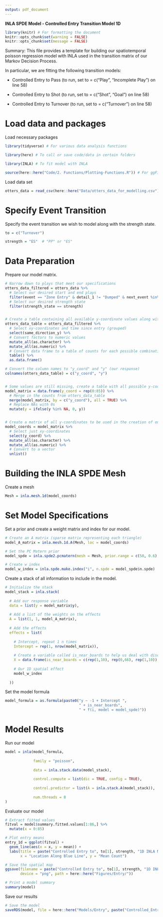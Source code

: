 ```yaml
---
output: pdf_document
---
```


\centering
\Huge

**INLA SPDE Model - Controlled Entry Transition Model 1D**

\raggedright

\rule{\textwidth}{1.5pt}
\small

```r
library(knitr) # For formatting the document
knitr::opts_chunk$set(warning = FALSE)
knitr::opts_chunk$set(message = FALSE)
```

Summary: This file provides a template for building our spatiotemporal poisson regression model with INLA used in the transition matrix of our Markov Decision Process.

In particular, we are fitting the following transition models:

- Controlled Entry to Pass (to run, set to = c("Play", "Incomplete Play") on line 58)

- Controlled Entry to Shot (to run, set to = c("Shot", "Goal") on line 58)

- Controlled Entry to Turnover (to run, set to = c("Turnover") on line 58)


# Load data and packages

Load necessary packages

```r
library(tidyverse) # For various data analysis functions

library(here) # To call or save code/data in certain folders

library(INLA) # To fit model with INLA

source(here::here("Code/2. Functions/Plotting-Functions.R")) # For ggField2 function
```

Load data set

```r
otters_data = read_csv(here::here("Data/otters_data_for_modelling.csv"))
```


# Specify Event Transition

Specify the event transition we wish to model along with the strength state.

```r
to = c("Turnover")

strength = "ES"  # "PP" or "ES"
```

# Data Preparation

Prepare our model matrix.

```r
# Narrow down to plays that meet our specifications
otters_data_filtered = otters_data %>%
  # Select our desired start and end plays
  filter(event == "Zone Entry" & detail_1 != "Dumped" & next_event %in% to) %>%
  # Select our desired strength state
  filter(strength_state == strength)


# Create a table containing all available y-coordinate values along with their event counts in each group
otters_data_table = otters_data_filtered %>%
  # Select xy-coordinates and time since entry (grouped)
  select(same_direction_y) %>%
  # Convert factors to numeric values
  mutate_all(as.character) %>%
  mutate_all(as.numeric) %>%
  # Convert data frame to a table of counts for each possible combination of xy-coordinates and entry_time_group
  table() %>%
  as.data.frame()

# Convert the column names to "y_coord" and "y" (our response)
colnames(otters_data_table) = c("y_coord", "y")


# Some values are still missing, create a table with all possible y-coordinates we can enter
model_matrix = data.frame(y_coord = rep(0:85)) %>%
  # Merge in the counts from otters_data_table
  merge(model_matrix, by = c("y_coord"), all = TRUE) %>%
  # Replace NAs with 0s
  mutate(y = ifelse(y %in% NA, 0, y))


# Create a matrix of all y-coordinates to be used in the creation of our mesh
model_coords = model_matrix %>%
  # Select just xy-coordinates
  select(y_coord) %>%
  mutate_all(as.character) %>%
  mutate_all(as.numeric) %>%
  # Convert to a vector
  unlist()
```


# Building the INLA SPDE Mesh

Create a mesh

```r
Mesh = inla.mesh.1d(model_coords)
```

# Set Model Specifications

Set a prior and create a weight matrix and index for our model.

```r
# Create an A matrix (sparse matrix representing each triangle)
model_A_matrix = inla.mesh.1d.A(Mesh, loc = model_coords)

# Set the PC Matern prior
model_spde = inla.spde2.pcmatern(mesh = Mesh, prior.range = c(50, 0.6), prior.sigma = c(0.5, 0.5))

# Create w index
model_w_index = inla.spde.make.index("i", n.spde = model_spde$n.spde)
```

Create a stack of all information to include in the model.

```r
# Initialize the stack
model_stack = inla.stack(
  
  # Add our response variable
  data = list(y = model_matrix$y), 
  
  # Add a list of the weights on the effects
  A = list(1, 1, model_A_matrix),
  
  # Add the effects
  effects = list(
    
    # Intercept, repeat 1 n times
    Intercept = rep(1, nrow(model_matrix)),
    
    # Create a variable called is_near_boards to help us deal with discontinuity at the boards
    X = data.frame(is_near_boards = c(rep(1,10), rep(0,66), rep(1,10))),
    
    # Our 1D spatial effect
    model_w_index
    
  ))
```

Set the model formula

```r
model_formula = as.formula(paste0("y ~ -1 + Intercept ", 
                                  " + is_near_boards",
                                  " + f(i, model = model_spde)"))
```

# Model Results

Run our model

```r
model = inla(model_formula,
             
             family = "poisson",
             
             data = inla.stack.data(model_stack),
             
             control.compute = list(dic = TRUE, config = TRUE),
             
             control.predictor = list(A = inla.stack.A(model_stack)),
             
             num.threads = 8
)
```

Evaluate our model

```r
# Extract fitted values
fitval = model$summary.fitted.values[1:86,] %>%
  mutate(x = 0:85)

# Plot entry means
entry_1d = ggplot(fitval) +
  geom_line(aes(x = x, y = mean)) +
  labs(title = paste("Controlled Entry to", to[1], strength, "1D INLA Mesh", sep = " "),
       x = "Location Along Blue Line", y = "Mean Count")

# Save the spatial map
ggsave(filename = paste("Controlled Entry to", to[1], strength, "1D INLA Mesh.png", sep = " "), plot = entry_1d, 
       device = "png", path = here::here("Figures/Entry/"))

# Print a model summary
summary(model)
```

Save our results

```r
# Save the model
saveRDS(model, file = here::here("Models/Entry", paste("Controlled_Entry_to", to[1], strength, "model.Rda", sep = "_")))
```







